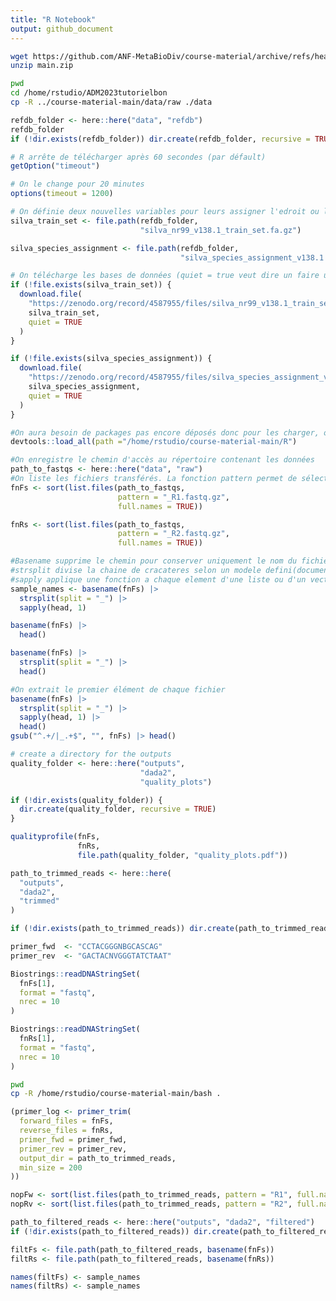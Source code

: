 ```yaml
---
title: "R Notebook"
output: github_document
---
```




```bash
wget https://github.com/ANF-MetaBioDiv/course-material/archive/refs/heads/main.zip
unzip main.zip
```

```bash
pwd
cd /home/rstudio/ADM2023tutorielbon
cp -R ../course-material-main/data/raw ./data
```




```r
refdb_folder <- here::here("data", "refdb")
refdb_folder
if (!dir.exists(refdb_folder)) dir.create(refdb_folder, recursive = TRUE)

# R arrête de télécharger après 60 secondes (par défault)
getOption("timeout")

# On le change pour 20 minutes 
options(timeout = 1200)

# On définie deux nouvelles variables pour leurs assigner l'edroit ou l'on veut mettre les données
silva_train_set <- file.path(refdb_folder,
                             "silva_nr99_v138.1_train_set.fa.gz")

silva_species_assignment <- file.path(refdb_folder,
                                      "silva_species_assignment_v138.1.fa.gz")
```

```r
# On télécharge les bases de données (quiet = true veut dire un faire un téléchargement silencieu)
if (!file.exists(silva_train_set)) {
  download.file(
    "https://zenodo.org/record/4587955/files/silva_nr99_v138.1_train_set.fa.gz",
    silva_train_set,
    quiet = TRUE
  )
}

if (!file.exists(silva_species_assignment)) {
  download.file(
    "https://zenodo.org/record/4587955/files/silva_species_assignment_v138.1.fa.gz",
    silva_species_assignment,
    quiet = TRUE
  )
}
```

```r
#On aura besoin de packages pas encore déposés donc pour les charger, on utilise le packages devtools et loads_all.
devtools::load_all(path ="/home/rstudio/course-material-main/R")

```


```r
#On enregistre le chemin d'accès au répertoire contenant les données 
path_to_fastqs <- here::here("data", "raw")
#On liste les fichiers transférés. La fonction pattern permet de sélectionner uniquement les noms de fichiers correspondant à l'expression régulière
fnFs <- sort(list.files(path_to_fastqs,
                        pattern = "_R1.fastq.gz",
                        full.names = TRUE))

fnRs <- sort(list.files(path_to_fastqs,
                        pattern = "_R2.fastq.gz",
                        full.names = TRUE))
```

```r
#Basename supprime le chemin pour conserver uniquement le nom du fichier
#strsplit divise la chaine de cracateres selon un modele defini(document)
#sapply applique une fonction a chaque element d'une liste ou d'un vecteur.
sample_names <- basename(fnFs) |>
  strsplit(split = "_") |>
  sapply(head, 1)

basename(fnFs) |>
  head()

basename(fnFs) |>
  strsplit(split = "_") |>
  head()

#On extrait le premier élément de chaque fichier
basename(fnFs) |>
  strsplit(split = "_") |>
  sapply(head, 1) |>
  head()
gsub("^.+/|_.+$", "", fnFs) |> head()
```

```r
# create a directory for the outputs
quality_folder <- here::here("outputs",
                             "dada2",
                             "quality_plots")

if (!dir.exists(quality_folder)) {
  dir.create(quality_folder, recursive = TRUE)
}

qualityprofile(fnFs,
               fnRs,
               file.path(quality_folder, "quality_plots.pdf"))
```

```r
path_to_trimmed_reads <- here::here(
  "outputs",
  "dada2",
  "trimmed"
)

if (!dir.exists(path_to_trimmed_reads)) dir.create(path_to_trimmed_reads, recursive = TRUE)

primer_fwd  <- "CCTACGGGNBGCASCAG"
primer_rev  <- "GACTACNVGGGTATCTAAT"

Biostrings::readDNAStringSet(
  fnFs[1],
  format = "fastq",
  nrec = 10
)

Biostrings::readDNAStringSet(
  fnRs[1],
  format = "fastq",
  nrec = 10
)
```


```bash
pwd
cp -R /home/rstudio/course-material-main/bash .
```


```r

(primer_log <- primer_trim(
  forward_files = fnFs,
  reverse_files = fnRs,
  primer_fwd = primer_fwd,
  primer_rev = primer_rev,
  output_dir = path_to_trimmed_reads,
  min_size = 200
))
```

```r
nopFw <- sort(list.files(path_to_trimmed_reads, pattern = "R1", full.names = TRUE))
nopRv <- sort(list.files(path_to_trimmed_reads, pattern = "R2", full.names = TRUE))
```

```r
path_to_filtered_reads <- here::here("outputs", "dada2", "filtered")
if (!dir.exists(path_to_filtered_reads)) dir.create(path_to_filtered_reads, recursive = TRUE)

filtFs <- file.path(path_to_filtered_reads, basename(fnFs))
filtRs <- file.path(path_to_filtered_reads, basename(fnRs))

names(filtFs) <- sample_names
names(filtRs) <- sample_names
```

